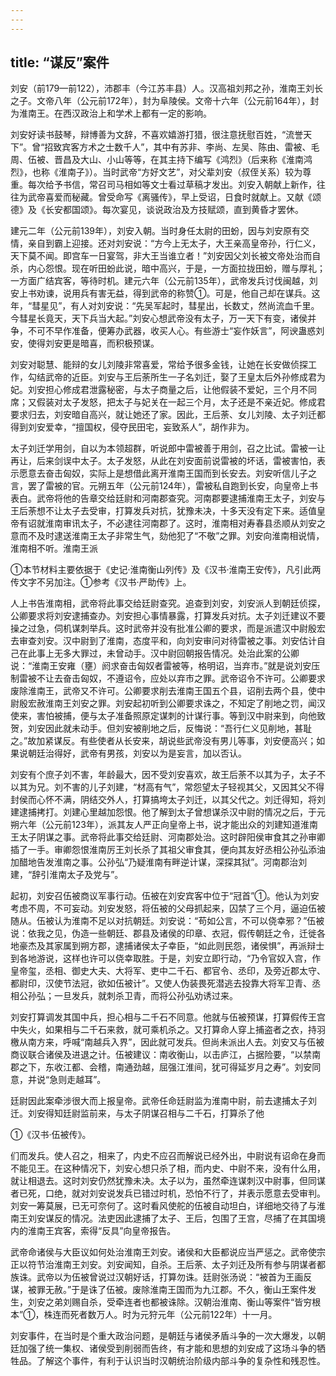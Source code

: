 ```yaml
---
---
---
```

title: “谋反”案件
---



刘安（前179—前122），沛郡丰（今江苏丰县）人。汉高祖刘邦之孙，淮南王刘长之子。文帝八年（公元前172年），封为阜陵侯。文帝十六年（公元前164年），封为淮南王。在西汉政治上和学术上都有一定的影响。

刘安好读书鼓琴，辩博善为文辞，不喜欢嬉游打猎，很注意抚慰百姓，“流誉天下”。曾“招致宾客方术之士数千人”，其中有苏非、李尚、左吴、陈由、雷被、毛周、伍被、晋昌及大山、小山等等，在其主持下编写《鸿烈》（后来称《淮南鸿烈》，也称《淮南子》）。当时武帝“方好文艺”，对父辈刘安（叔侄关系）较为尊重。每次给予书信，常召司马相如等文士看过草稿才发出。刘安入朝献上新作，往往为武帝喜爱而秘藏。曾受命写《离骚传》，早上受诏，日食时就献上。又献《颂德》及《长安都国颂》。每次宴见，谈说政治及方技赋颂，直到黄昏才罢休。

建元二年（公元前139年），刘安入朝。当时身任太尉的田蚡，因与刘安原有交情，亲自到霸上迎接。还对刘安说：“方今上无太子，大王亲高皇帝孙，行仁义，天下莫不闻。即宫车一日宴驾，非大王当谁立者！”刘安因父刘长被文帝处治而自杀，内心怨恨。现在听田蚡此说，暗中高兴，于是，一方面拉拢田蚡，赠与厚礼；一方面广结宾客，等待时机。建元六年（公元前135年），武帝发兵讨伐闽越，刘安上书劝谏，说用兵有害无益，得到武帝的称赞①。可是，他自己却在谋兵。这年，“彗星见”，有人对刘安说：“先吴军起时，彗星出，长数丈，然尚流血千里。今彗星长竟天，天下兵当大起。”刘安心想武帝没有太子，万一天下有变，诸侯并争，不可不早作准备，便筹办武器，收买人心。有些游士“妄作妖言”，阿谀蛊惑刘安，使得刘安更是暗喜，而积极预谋。

刘安对聪慧、能辩的女儿刘陵非常喜爱，常给予很多金钱，让她在长安做侦探工作，勾结武帝的近臣。刘安与王后荼所生一子名刘迁，娶了王皇太后外孙修成君为妃。刘安担心修成君泄露秘密，与太子商量之后，让他假装不爱妃，三个月不同席；又假装对太子发怒，把太子与妃关在一起三个月，太子还是不亲近妃。修成君要求归去，刘安暗自高兴，就让她还了家。因此，王后荼、女儿刘陵、太子刘迁都得到刘安爱幸，“擅国权，侵夺民田宅，妄致系人”，胡作非为。

太子刘迁学用剑，自以为本领超群，听说郎中雷被善于用剑，召之比试。雷被一让再让，后来剑误中太子。太子发怒，从此在刘安面前说雷被的坏话，雷被害怕，表示愿意去奋击匈奴，实际上是想借此离开淮南王国而到长安去。刘安听信儿子之言，罢了雷被的官。元朔五年（公元前124年），雷被私自跑到长安，向皇帝上书表白。武帝将他的告章交给廷尉和河南郡查究。河南郡要逮捕淮南王太子，刘安与王后荼想不让太子去受审，打算发兵对抗，犹豫未决，十多天没有定下来。适值皇帝有诏就淮南审讯太子，不必逮往河南郡了。这时，淮南相对寿春县丞顺从刘安之意而不及时逮送淮南王太子非常生气，劾他犯了“不敬”之罪。刘安向淮南相说情，淮南相不听。淮南王派

①本节材料主要依据于《史记·淮南衡山列传》及《汉书·淮南王安传》，凡引此两传文字不另加注。①参考《汉书·严助传》上。

人上书告淮南相，武帝将此事交给廷尉查究。追查到刘安，刘安派人到朝廷侦探，公卿要求将刘安逮捕查办。刘安担心事情暴露，打算发兵对抗。太子刘迁建议不要操之过急，伺机谋刺举兵。这时武帝并没有批准公卿的要求，而是派遣汉中尉殷宏去审查刘安。汉中尉到了淮南，态度平和，向刘安审问对待雷被之事。刘安估计自己在此事上无多大罪过，未曾动手。汉中尉回朝报告情况。处治此案的公卿说：“淮南王安雍（壅）阏求奋击匈奴者雷被等，格明诏，当弃市。”就是说刘安压制雷被不让去奋击匈奴，不遵诏令，应处以弃市之罪。武帝诏令不许可。公卿要求废除淮南王，武帝又不许可。公卿要求削去淮南王国五个县，诏削去两个县，使中尉殷宏赦淮南王刘安之罪。刘安起初听到公卿要求诛之，不知定了削地之罚，闻汉使来，害怕被捕，便与太子准备照原定谋刺的计谋行事。等到汉中尉来到，向他致贺，刘安因此就未动手。但刘安被削地之后，反悔说：“吾行仁义见削地，甚耻之。”故加紧谋反。有些使者从长安来，胡说些武帝没有男儿等事，刘安便高兴；如果说朝廷治得好，武帝有男孩，刘安以为是妄言，加以否认。

刘安有个庶子刘不害，年龄最大，因不受刘安喜欢，故王后荼不以其为子，太子不以其为兄。刘不害的儿子刘建，“材高有气”，常怨望太子轻视其父，又因其父不得封侯而心怀不满，阴结交外人，打算搞垮太子刘迁，以其父代之。刘迁得知，将刘建逮捕拷打。刘建心里越加怨恨。他了解到太子曾想谋杀汉中尉的情况之后，于元朔六年（公元前123年），派其友人严正向皇帝上书，说才能出众的刘建知道淮南王太子阴谋之事。武帝将此事交给廷尉、河南郡处治。这时辟阳侯审食其之孙审卿插了一手。审卿怨恨淮南厉王刘长杀了其祖父审食其，便向其友好丞相公孙弘添油加醋地告发淮南之事。公孙弘“乃疑淮南有畔逆计谋，深探其狱”。河南郡治刘建，“辞引淮南太子及党与”。

起初，刘安召伍被商议军事行动。伍被在刘安宾客中位于“冠首”①。他认为刘安考虑不周，不可妄动。刘安发怒，将伍被的父母抓起来，囚禁了三个月，逼迫伍被随从。伍被认为淮南不足以对抗朝廷。刘安说：“苟如公言，不可以侥幸邪？”伍被说：依我之见，伪造一些朝廷、郡县及诸侯的印章、衣冠，假传朝廷之令，迁徙各地豪杰及其家属到朔方郡，逮捕诸侯太子幸臣，“如此则民怨，诸侯惧”，再派辩士到各地游说，这样也许可以侥幸取胜。于是，刘安立即行动，“乃令官奴入宫，作皇帝玺，丞相、御史大夫、大将军、吏中二千石、都官令、丞印，及旁近郡太守、都尉印，汉使节法冠，欲如伍被计”。又使人伪装畏死潜逃去投靠大将军卫青、丞相公孙弘；一旦发兵，就刺杀卫青，而将公孙弘劝诱过来。

刘安打算调发其国中兵，担心相与二千石不同意。他就与伍被预谋，打算假传王宫中失火，如果相与二千石来救，就可乘机杀之。又打算命人穿上捕盗者之衣，持羽檄从南方来，呼喊“南越兵入界”，因此就可发兵。但尚未派出人去。刘安又与伍被商议联合诸侯及进退之计。伍被建议：南收衡山，以击庐江，占据险要，“以禁南郡之下，东收江都、会稽，南通劲越，屈强江淮间，犹可得延岁月之寿”。刘安同意，并说“急则走越耳”。

廷尉因此案牵涉很大而上报皇帝。武帝任命廷尉监为淮南中尉，前去逮捕太子刘迁。刘安得知廷尉监前来，与太子阴谋召相与二千石，打算杀了他

①《汉书·伍被传》。

们而发兵。使人召之，相来了，内史不应召而解说已经外出，中尉说有诏命在身而不能见王。在这种情况下，刘安心想只杀了相，而内史、中尉不来，没有什么用，就让相退去。这时刘安仍然犹豫未决。太子以为，虽然牵连谋刺汉中尉事，但同谋者已死，口绝，就对刘安说发兵已错过时机，恐怕不行了，并表示愿意去受审判。刘安一筹莫展，已无可奈何了。这时看风使舵的伍被自动坦白，详细地交待了与淮南王刘安谋反的情况。法吏因此逮捕了太子、王后，包围了王宫，尽捕了在其国境内的淮南王宾客，索得“反具”向皇帝报告。

武帝命诸侯与大臣议如何处治淮南王刘安。诸侯和大臣都说应当严惩之。武帝使宗正以符节治淮南王刘安。刘安闻知，自杀。王后荼、太子刘迁及所有参与阴谋者都族诛。武帝以为伍被曾说过汉朝好话，打算勿诛。廷尉张汤说：“被首为王画反谋，被罪无赦。”于是诛了伍被。废除淮南王国而为九江郡。不久，衡山王案件发生，刘安之弟刘赐自杀，受牵连者也都被诛除。汉朝治淮南、衡山等案件“皆穷根本”①，株连而死者数万人。时为元狩元年（公元前122年）十一月。

刘安事件，在当时是个重大政治问题，是朝廷与诸侯矛盾斗争的一次大爆发，以朝廷加强了统一集权、诸侯受到削弱而告终，有才能和思想的刘安成了这场斗争的牺牲品。了解这个事件，有利于认识当时汉朝统治阶级内部斗争的复杂性和残忍性。